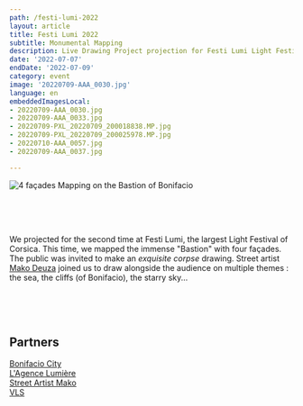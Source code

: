 ```yaml
---
path: /festi-lumi-2022
layout: article
title: Festi Lumi 2022
subtitle: Monumental Mapping
description: Live Drawing Project projection for Festi Lumi Light Festival with Street Artist Mako Deuza
date: '2022-07-07'
endDate: '2022-07-09'
category: event
image: '20220709-AAA_0030.jpg'
language: en
embeddedImagesLocal:
- 20220709-AAA_0030.jpg
- 20220709-AAA_0033.jpg
- 20220709-PXL_20220709_200018838.MP.jpg
- 20220709-PXL_20220709_200025978.MP.jpg
- 20220710-AAA_0057.jpg
- 20220709-AAA_0037.jpg

---
```


![4 façades Mapping on the Bastion of Bonifacio](20220709-AAA_0030.jpg)




<br/>
<br/>
<br/>


We projected for the second time at Festi Lumi, the largest Light Festival of Corsica.
This time, we mapped the immense "Bastion" with four façades. The public was invited to make an _exquisite corpse_ drawing.
Street artist [Mako Deuza](https://www.makodeuza.com/) joined us to draw alongside the audience on multiple themes : the sea, the cliffs (of Bonifacio), the starry sky...




<br/>
<br/>
<br/>


<ImageGrid props={props} />

## Partners
[Bonifacio City](https://www.bonifacio-mairie.fr/)  
[L'Agence Lumière](https://www.agence-lumiere.fr/)  
[Street Artist Mako](https://www.makodeuza.com/)  
[VLS](https://www.vls.fr/en/)  